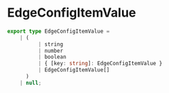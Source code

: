 # EdgeConfigItemValue

```typescript
export type EdgeConfigItemValue =
    | (
          | string
          | number
          | boolean
          | { [key: string]: EdgeConfigItemValue }
          | EdgeConfigItemValue[]
      )
    | null;
```

